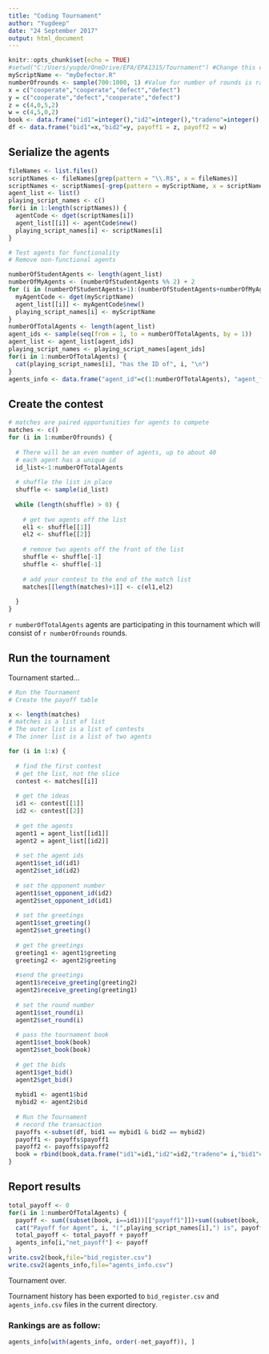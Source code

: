 ---
title: "Coding Tournament"
author: "Yugdeep"
date: "24 September 2017"
output: html_document
---

```{r setup, echo=FALSE}
knitr::opts_chunk$set(echo = TRUE)
#setwd("C:/Users/yugde/OneDrive/EPA/EPA1315/Tournament") #Change this directory to where your files are stored
myScriptName <- "myDefector.R"
numberOfrounds <- sample(700:1000, 1) #Value for number of rounds is randomly picked in the range of 700:1000
x = c("cooperate","cooperate","defect","defect")
y = c("cooperate","defect","cooperate","defect")
z = c(4,0,5,2)
w = c(4,5,0,2)
book <- data.frame("id1"=integer(),"id2"=integer(),"tradeno"=integer(),"bid1"=character(),"bid2"=character(), "payoff1"=integer(), "payoff2"=integer())
df <- data.frame("bid1"=x,"bid2"=y, payoff1 = z, payoff2 = w)
```



## Serialize the agents


```{r serializeAgents, echo = FALSE}
fileNames <- list.files()
scriptNames <- fileNames[grep(pattern = "\\.R$", x = fileNames)]
scriptNames <- scriptNames[-grep(pattern = myScriptName, x = scriptNames)]
agent_list <- list()
playing_script_names <- c()
for(i in 1:length(scriptNames)) {
  agentCode <- dget(scriptNames[i])
  agent_list[[i]] <- agentCode$new()
  playing_script_names[i] <- scriptNames[i]
}

# Test agents for functionality
# Remove non-functional agents

numberOfStudentAgents <- length(agent_list)
numberOfMyAgents <- (numberOfStudentAgents %% 2) + 2
for (i in (numberOfStudentAgents+1):(numberOfStudentAgents+numberOfMyAgents)) {
  myAgentCode <- dget(myScriptName)
  agent_list[[i]] <- myAgentCode$new()
  playing_script_names[i] <- myScriptName
}
numberOfTotalAgents <- length(agent_list)
agent_ids <- sample(seq(from = 1, to = numberOfTotalAgents, by = 1))
agent_list <- agent_list[agent_ids]
playing_script_names <- playing_script_names[agent_ids]
for(i in 1:numberOfTotalAgents) {
  cat(playing_script_names[i], "has the ID of", i, "\n")
}
agents_info <- data.frame("agent_id"=c(1:numberOfTotalAgents), "agent_file_name"=playing_script_names, "net_payoff"=NA)
```



## Create the contest


```{r createTournament, echo=FALSE}
# matches are paired opportunities for agents to compete
matches <- c()
for (i in 1:numberOfrounds) {
  
  # There will be an even number of agents, up to about 40
  # each agent has a unique id
  id_list<-1:numberOfTotalAgents
  
  # shuffle the list in place
  shuffle <- sample(id_list)
  
  while (length(shuffle) > 0) {
    
    # get two agents off the list
    el1 <- shuffle[[1]]
    el2 <- shuffle[[2]]
    
    # remove two agents off the front of the list
    shuffle <- shuffle[-1]
    shuffle <- shuffle[-1]
    
    # add your contest to the end of the match list
    matches[[length(matches)+1]] <- c(el1,el2)
    
  }
}
```

`r numberOfTotalAgents` agents are participating in this tournament which will consist of `r numberOfrounds` rounds.

## Run the tournament


Tournament started...

```{r runTournament, echo=FALSE}
# Run the Tournament
# Create the payoff table

x <- length(matches)
# matches is a list of list
# The outer list is a list of contests
# The inner list is a list of two agents

for (i in 1:x) {
  
  # find the first contest
  # get the list, not the slice
  contest <- matches[[i]]
  
  # get the ideas
  id1 <- contest[[1]]
  id2 <- contest[[2]]
  
  # get the agents
  agent1 = agent_list[[id1]]
  agent2 = agent_list[[id2]]
  
  # set the agent ids
  agent1$set_id(id1)
  agent2$set_id(id2)
  
  # set the opponent number
  agent1$set_opponent_id(id2)
  agent2$set_opponent_id(id1)
  
  # set the greetings
  agent1$set_greeting()
  agent2$set_greeting()
  
  # get the greetings
  greeting1 <- agent1$greeting
  greeting2 <- agent2$greeting
  
  #send the greetings
  agent1$receive_greeting(greeting2)
  agent2$receive_greeting(greeting1)
  
  # set the round number
  agent1$set_round(i)
  agent2$set_round(i)
  
  # pass the tournament book
  agent1$set_book(book)
  agent2$set_book(book)
  
  # get the bids
  agent1$get_bid()
  agent2$get_bid()
  
  mybid1 <- agent1$bid
  mybid2 <- agent2$bid
  
  # Run the Tournament
  # record the transaction
  payoffs <-subset(df, bid1 == mybid1 & bid2 == mybid2)
  payoff1 <- payoffs$payoff1
  payoff2 <- payoffs$payoff2
  book = rbind(book,data.frame("id1"=id1,"id2"=id2,"tradeno"= i,"bid1"=mybid1,"bid2"=mybid2,"payoff1"=payoff1,"payoff2"=payoff2))
}
```

## Report results

```{r reportResults, echo=FALSE}
total_payoff <- 0
for(i in 1:numberOfTotalAgents) {
  payoff <- sum((subset(book, i==id1))[["payoff1"]])+sum((subset(book, i==id2))[["payoff2"]])
  cat("Payoff for Agent", i, "(",playing_script_names[i],") is", payoff, "\n")
  total_payoff <- total_payoff + payoff
  agents_info[i,"net_payoff"] <- payoff
}
write.csv2(book,file="bid_register.csv")
write.csv2(agents_info,file="agents_info.csv")
```

Tournament over.


Tournament history has been exported to `bid_register.csv` and `agents_info.csv` files in the current directory.

### Rankings are as follow:

```{r rankings, echo=FALSE}
agents_info[with(agents_info, order(-net_payoff)), ]
```
